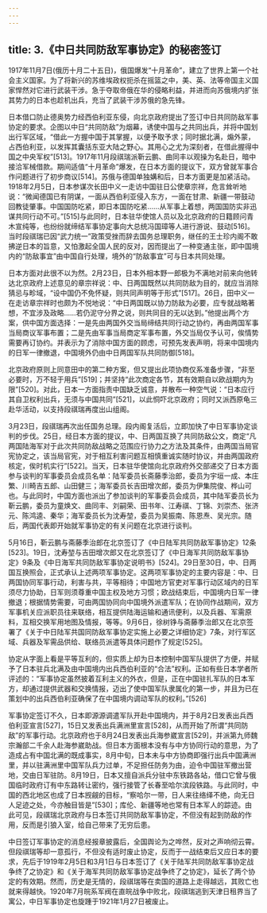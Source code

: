 ```yaml
---
---
---
```

title: 3.《中日共同防敌军事协定》的秘密签订
---




1917年11月7日(俄历十月二十五日)，俄国爆发“十月革命”，建立了世界上第一个社会主义国家。为了将新兴的苏维埃政权扼杀在摇篮之中，美、英、法等帝国主义国家悍然对它进行武装干涉。急于夺取帝俄在华的侵略利益，并进而向苏俄境内扩张其势力的日本也趁机出兵，充当了武装干涉苏俄的急先锋。

日本借口防止德奥势力经西伯利亚东侵，向北京政府提出了签订中日共同防敌军事协定的要求。企图以中日“共同防敌”为烟幕，诱使中国与之共同出兵，并将中国划出行军区域，“借此一方握中国于其掌握，以便予取予求；同时据北满，煽外蒙，占西伯利亚，以发挥其囊括东亚大陆之野心。其用心之尤为深刻者，在借此握得中国之中央军权”[513]。1917年11月段祺瑞派靳云鹏、曲同丰以观操为名赴日，暗中接洽军械借款。期间适值“十月革命”爆发，在日本方面的提议下，双方曾就军事合作问题进行了初步商议[514]。苏俄与德国单独媾和后，日本方面更是加紧活动。1918年2月5日，日本参谋次长田中义一走访中国驻日公使章宗祥，危言耸听地说：“微闻德国已有阴谋，一面从西伯利亚侵入东方，一面在甘肃、新疆一带鼓动回教徒肇事。中国国防吃紧，即日本国防吃紧……从军事上着想，两国国防实非迅谋共同行动不可。”[515]与此同时，日本驻华使馆人员以及北京政府的日籍顾问青木宣纯等，也纷纷就缔结军事协定事向大总统冯国璋等人进行游说、鼓动[516]。当时段祺瑞已因“武力统一”政策受挫而辞去国务总理职务，继任的王士珍内阁不敢拂逆日本的旨意，又怕激起全国人民的反对，因而提出了一种变通主张，即中国境内的“防敌事宜”由中国自行处理，境外的“防敌事宜”可与日本共同处理。

日本方面对此很不以为然。2月23日，日本外相本野一郎极为不满地对前来向他转达北京政府上述意见的章宗祥说：中、日两国既然以共同防敌为目的，就应当消除猜忌与畛域，“设中国仍不免怀疑，则共同声明等于形式”[517]。26日，田中义一在走访章宗祥时也颇为不悦地说：“中日两国既以协力防敌为必要，应专就战略著想，不宜涉及政略……若仍泥守分界之说，则共同目的无以达到。”他提出两个方案，供中国方面选择：一是先由两国外交当局缔结共同行动之协约，再由两国军事当局商议军事布置；二是先由军事当局商定军事布置，外交当局仅予认可，俟情势需要再订协约。并表示为了消除中国方面的顾虑，可预先发表声明，将来中国境内的日军一律撤退，中国境外仍由中日两国军队共同防御[518]。

北京政府原则上同意田中的第二种方案，但又提出此项协商仅系准备步骤，“非至必要时，万不轻于用兵”[519]；并坚持“此次商定各节，其有效期自以欧战期内为限”[520]。对此，日本一方面指责中国缺乏诚意，并散布一种空气说：“日本应行其自卫权利出兵，无须与中国共同”[521]，以此恫吓北京政府；同时又派西原龟三赴华活动，以支持段祺瑞再度出山组阁。

3月23日，段祺瑞再次出任国务总理。段内阁复活后，立即加快了中日军事协定谈判的步伐。25日，经日本方面的提议，中、日两国互换了共同防敌公文，商定“凡两国陆海军对于此次共同防敌战略之范围应行协力之方法及其条件，由两国当局官宪协定之，该当局官宪，对于相互利害问题互相慎重诚实随时协议，并由两国政府核定，俟时机实行”[522]。当天，日本驻华使馆向北京政府外交部递交了日本方面参与谈判的军事委员会成员名单：陆军委员长斋藤季治郎，委员为宇垣一成、本庄繁、川畸吉五郎、山田健三；海军委员长吉田增次郎，委员为伊集院俊、桦山可也。与此同时，中国方面也派出了参加谈判的军事委员会成员，其中陆军委员长为靳云鹏，委员为童焕文、曲同丰、刘嗣荣、田书年、江寿祺、丁锦、刘崇杰、张济元、陈鸿逵、秦华；海军委员长为沈寿堃，委员为吴振南、陈恩焘、吴光宗。随后，两国代表即开始就军事协定的有关问题在北京进行谈判。

5月16日，靳云鹏与斋藤季治郎在北京签订了《中日陆军共同防敌军事协定》12条[523]。19日，沈寿堃与吉田增次郎又在北京签订了《中日海军共同防敌军事协定》9条及《中日海军共同防敌军事协定说明书》[524]。29日至30日，中、日两国互换照会，正式承认上述两项军事协定。这两项军事协定的主要内容是：中、日两国协同军事行动，利害与共，平等相待；中国地方官吏对军事行动区域内的日军须尽力协助，日军则须尊重中国主权及地方习惯；欧战结束后，中国境内日军一律撤退；根据情势需要，可由两国协同向中国境外派遣军队；在协同作战期间，双方军事机关应派职员往来联络，相互提供陆海运输和通讯便利，以及兵器、军需原料，互相交换军用地图及情报，等等。9月6日，徐树铮与斋藤季治郎又在北京签署了《关于中日陆军共国同防敌军事协定实施上必要之详细协定》7条，对行军区域、兵器及军需品供给、联络员派遣等具体问题作了规定[525]。

协定从字面上看是平等互利的，但实质上却为日本控制中国军队提供了方便，并赋予了日本驻兵北满及由中国境内出兵西伯利亚的“合法”权利。正如有些日本学者所评述的：“军事协定虽然披着互利主义的外衣，但是，正在中国驻扎军队的日本军方，却通过提供武器和交换情报，迈出了使中国军队隶属化的第一步，并且为已在策划中的出兵西伯利亚确保了在中国境内调动军队的权利。”[526]

军事协定签订不久，日本即源源调遣军队开赴中国境内，并于8月2日发表出兵西伯利亚宣言[527]，15日又发表出兵满洲里宣言[528]，从而开始了所谓“共同防敌”的军事行动。北京政府也于8月24日发表出兵海参崴宣言[529]，并派第九师魏宗瀚部二千余人赴海参崴助战。但日本方面根本没有与中方协同行动的意思，为了造成占有中国北满的既成事实，8月中旬，日本未与中方协商即强行出兵中国满洲里，并以驻满洲里中国军队兵力过单，不足担任防务为由，迫令中国驻军撤出营地，交由日军驻防。8月19日，日本又擅自派兵分驻中东铁路各站，借口它曾与俄国临时政府订有中东路转让密约，强行接管了长春至哈尔滨段铁路。与此同时，中国的西北地区也成了日本觊觎的目标，“察哈尔一带，日人来往络绎不绝，向无日人足迹之处，今亦触目皆是”[530]；库伦、新疆等地也常有日本军人的踪迹。由此可见，段祺瑞北京政府与日本签订共同防敌军事协定，不但没有起到防敌的作用，反而是引狼入室，给自己带来了无穷后患。

中日签订军事协定的消息经报章披露后，全国舆论为之哗然，反对之声响彻云霄。但段祺瑞等却一意孤行，不但没有适时废止协定，反而于一战结束后又应日本的要求，先后于1919年2月5日和3月1日与日本签订了《关于陆军共同防敌军事协定战争终了之协定》和《关于海军共同防敌军事协定战争终了之协定》，延长了两个协定的有效期。然而，历史是无情的，段祺瑞等在卖国的道路上走得越远，其败亡也就来得越快。1920年7月皖系军阀在直皖战争中败北，段祺瑞逃到天津日租界当了寓公，中日军事协定也旋踵于1921年1月27日被废止。